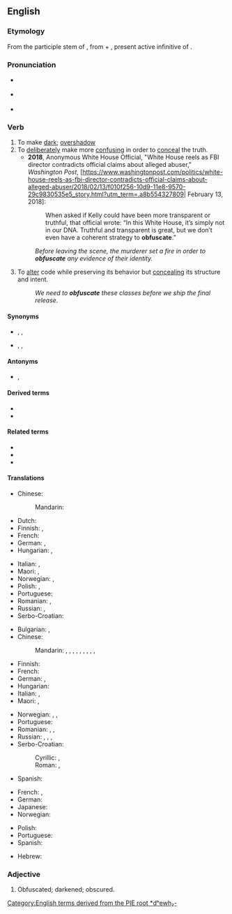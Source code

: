 ==English==
{{was wotd|2007|July|6}}

===Etymology===
From the participle stem of {{bor|en|LL.|obfuscāre}}, from {{der|en|la|ob-}} + {{m|la|fuscāre}}, present active infinitive of {{m|la|fuscō||I darken}}.

===Pronunciation===
* {{a|UK}} {{IPA|en|/ˈɒbfʌskeɪt/|/ˈɒbfəskeɪt/}}
* {{a|US}} {{IPA|en|/ˈɑːbfʌskeɪt/|/ˈɑːbfəskeɪt/}}
* {{audio|en|en-us-obfuscate.ogg|Audio (US)}}

===Verb===
{{en-verb|obfuscat}}

# To make [[dark]]; [[overshadow]]
# To [[deliberately]] make more [[confusing]] in order to [[conceal]] the truth.
#* '''2018''', Anonymous White House Official, "White House reels as FBI director contradicts official claims about alleged abuser," ''Washington Post'', [https://www.washingtonpost.com/politics/white-house-reels-as-fbi-director-contradicts-official-claims-about-alleged-abuser/2018/02/13/f010f256-10d9-11e8-9570-29c9830535e5_story.html?utm_term=.a8b554327809| February 13, 2018]:
#*: When asked if Kelly could have been more transparent or truthful, that official wrote: “In this White House, it’s simply not in our DNA. Truthful and transparent is great, but we don’t even have a coherent strategy to '''obfuscate'''.”
#:''Before leaving the scene, the murderer set a fire in order to '''obfuscate''' any evidence of their identity.''
# {{lb|en|computing}} To [[alter]] code while preserving its behavior but [[conceal]]ing its structure and intent.
#: ''We need to '''obfuscate''' these classes before we ship the final release.''

====Synonyms====
* {{sense|to make dark}} {{l|en|darken}}, {{l|en|eclipse}}, {{l|en|overshadow}}
* {{sense|to deliberately make more confusing}} {{l|en|confuse}}, {{l|en|muddle}}, {{l|en|obscure}}

====Antonyms====
* {{sense|to deliberately make less confusing}} {{l|en|explain}}, {{l|en|simplify}}

====Derived terms====
* {{l|en|obfuscatable}}
* {{l|en|unobfuscatable}}

====Related terms====
* {{l|en|obfuscation}}
* {{l|en|obfuscatory}}
* {{l|en|obfuscous}}

====Translations====
{{trans-top|make dark}}
* Chinese:
*: Mandarin: {{t|cmn|弄暗|tr=nòng'àn|sc=Hani}}
* Dutch: {{t+|nl|verduisteren}}
* Finnish: {{t+|fi|varjostaa}}, {{t|fi|pimentää}}
* French: {{t+|fr|obscurcir}}
* German: {{t+|de|verfinstern}}, {{t+|de|verdunkeln}}
* Hungarian: {{t+|hu|elhomályosít}}, {{t+|hu|elsötétít}}
{{trans-mid}}
* Italian: {{t+|it|ottenebrare}}, {{t+|it|offuscare}}
* Maori: {{t|mi|whakauriuri}}, {{t|mi|whakapōuri}}
* Norwegian: {{t|no|formørke}}, {{t|no|overskygge}}
* Polish: {{t+|pl|zaciemniać}}, {{t+|pl|zaciemnić}}
* Portuguese: {{t+|pt|ofuscar}}
* Romanian: {{t+|ro|întuneca}}, {{t+|ro|umbri}}
* Russian: {{t+|ru|затемня́ть|impf}}, {{t+|ru|затемни́ть|pf}}
* Serbo-Croatian: {{t+|sh|zatamniti}}
{{trans-bottom}}

{{trans-top|make confusing}}
* Bulgarian: {{t+|bg|обърквам}}, {{t+|bg|смущавам}}
* Chinese:
*: Mandarin: {{t+|cmn|混淆|tr=hùnxiáo|sc=Hani}}, {{t+|cmn|弄亂|sc=Hani}}, {{t+|cmn|弄乱|tr=nòngluàn|sc=Hani}}, {{t+|cmn|搞亂|sc=Hani}}, {{t+|cmn|搞乱|tr=gǎoluàn|sc=Hani}}, {{t-check|cmn|[[使]][[模糊]]|tr=shǐ móhu|sc=Hani}}, {{t-check|cmn|[[使]][[混亂]]|sc=Hani}}, {{t-check|cmn|[[使]][[混乱]]|tr=shǐ hùnluàn|sc=Hani}}, {{t-check|cmn|[[使]][[糊塗]]|sc=Hani}}, {{t-check|cmn|[[使]][[糊涂]]|tr=shǐ hútu|sc=Hani}}
* Finnish: {{t+|fi|peittää}}
* French: {{t+|fr|embrouiller}}
* German: {{t+|de|verdunkeln}}, {{t+|de|verschleiern}}
* Hungarian: {{t+|hu|összezavar}}
* Italian: {{t+|it|offuscare}}, {{t+|it|ottenebrare}}
* Maori: {{t|mi|whakakōpekapeka}}, {{t|mi|whakapōhēhē}}
{{trans-mid}}
* Norwegian: {{t|no|forkludre}}, {{t+|no|forvirre}}, {{t|no|tåkelegge}}
* Portuguese: {{t+|pt|ofuscar}}
* Romanian: {{t+|ro|confunda}}, {{t+|ro|încurca}}, {{t+|ro|zăpăci}}
* Russian: {{t+|ru|запу́тывать|impf}}, {{t+|ru|запу́тать|pf}}, {{t+|ru|сбива́ть с то́лку|impf}}, {{t|ru|сбить с то́лку|pf}}
* Serbo-Croatian:
*: Cyrillic: {{t|sh|са̀крити}}, {{t|sh|замрљати|}}
*: Roman: {{t+|sh|sàkriti}}, {{t+|sh|zamrljati|}}
* Spanish: {{t+|es|ofuscar}}
{{trans-bottom}}

{{trans-top|alter code}}
* French: {{t+|fr|obscurcir}}, {{t+|fr|occulter}}
* German: {{t|de|obfuskieren}}
* Japanese: {{t|ja|難読化する|tr=なんどくかする, nandokuka suru|sc=Jpan}}
* Norwegian: {{t|no|obfuskere}}
{{trans-mid}}
* Polish: {{t+|pl|zaciemniać}}
* Portuguese: {{t+|pt|ofuscar}}
* Spanish: {{t+|es|ofuscar}}
{{trans-bottom}}

{{checktrans-top}}
* Hebrew: {{t-check|he|לטשטש|tr=l'tashtesh|sc=Hebr}}
{{trans-mid}}
{{trans-bottom}}

===Adjective===
{{en-adj}}

# {{lb|en|obsolete}} Obfuscated; darkened; obscured.
#: {{rfquotek|en|Sir. T. Elyot}}

[[Category:English terms derived from the PIE root *dʰewh₂-]]